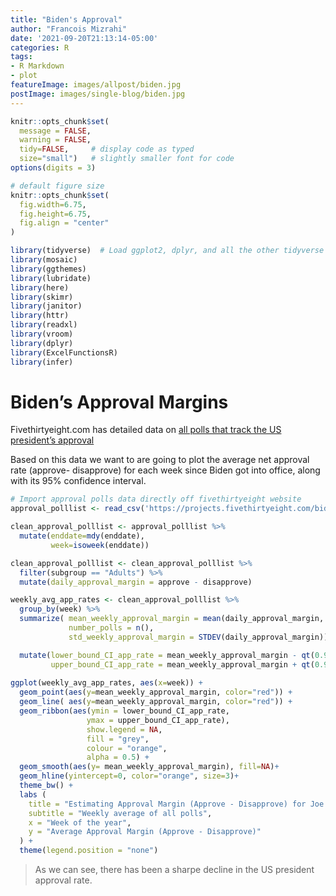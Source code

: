 ```yaml
---
title: "Biden's Approval"
author: "Francois Mizrahi"
date: '2021-09-20T21:13:14-05:00'
categories: R
tags:
- R Markdown
- plot
featureImage: images/allpost/biden.jpg
postImage: images/single-blog/biden.jpg
---
```


```r
knitr::opts_chunk$set(
  message = FALSE, 
  warning = FALSE, 
  tidy=FALSE,     # display code as typed
  size="small")   # slightly smaller font for code
options(digits = 3)

# default figure size
knitr::opts_chunk$set(
  fig.width=6.75, 
  fig.height=6.75,
  fig.align = "center"
)
```

```r
library(tidyverse)  # Load ggplot2, dplyr, and all the other tidyverse packages
library(mosaic)
library(ggthemes)
library(lubridate)
library(here)
library(skimr)
library(janitor)
library(httr)
library(readxl)
library(vroom)
library(dplyr)
library(ExcelFunctionsR)
library(infer)
```


# Biden's Approval Margins

Fivethirtyeight.com has detailed data on [all polls that track the US president's approval ](https://projects.fivethirtyeight.com/biden-approval-ratings)

Based on this data we want to are going to plot the average net approval rate (approve- disapprove) for each week since Biden got into office, along with its 95% confidence interval.

```r
# Import approval polls data directly off fivethirtyeight website
approval_polllist <- read_csv('https://projects.fivethirtyeight.com/biden-approval-data/approval_polllist.csv') 

clean_approval_polllist <- approval_polllist %>%
  mutate(enddate=mdy(enddate),
         week=isoweek(enddate)) 
```

```r
clean_approval_polllist <- clean_approval_polllist %>%
  filter(subgroup == "Adults") %>%
  mutate(daily_approval_margin = approve - disapprove)

weekly_avg_app_rates <- clean_approval_polllist %>%
  group_by(week) %>%
  summarize( mean_weekly_approval_margin = mean(daily_approval_margin, na.rm = TRUE),
             number_polls = n(),
             std_weekly_approval_margin = STDEV(daily_approval_margin)) %>%

  mutate(lower_bound_CI_app_rate = mean_weekly_approval_margin - qt(0.975, df=number_polls-1)*std_weekly_approval_margin/sqrt(number_polls),
         upper_bound_CI_app_rate = mean_weekly_approval_margin + qt(0.975, df=number_polls-1)*std_weekly_approval_margin/sqrt(number_polls))
         
ggplot(weekly_avg_app_rates, aes(x=week)) +
  geom_point(aes(y=mean_weekly_approval_margin, color="red")) +
  geom_line( aes(y=mean_weekly_approval_margin, color="red")) +
  geom_ribbon(aes(ymin = lower_bound_CI_app_rate, 
                 ymax = upper_bound_CI_app_rate), 
                 show.legend = NA,
                 fill = "grey",
                 colour = "orange", 
                 alpha = 0.5) +
  geom_smooth(aes(y= mean_weekly_approval_margin), fill=NA)+
  geom_hline(yintercept=0, color="orange", size=3)+
  theme_bw() +
  labs (
    title = "Estimating Approval Margin (Approve - Disapprove) for Joe Biden",
    subtitle = "Weekly average of all polls",
    x = "Week of the year",
    y = "Average Approval Margin (Approve - Disapprove)"
  ) +
  theme(legend.position = "none")
```

> As we can see, there has been a sharpe decline in the US president approval rate.